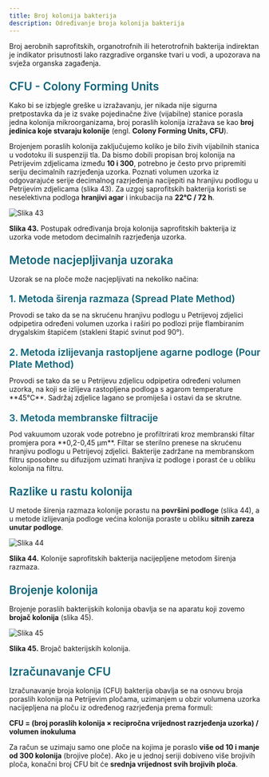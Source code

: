 ```yaml
---
title: Broj kolonija bakterija
description: Određivanje broja kolonija bakterija
---
```



Broj aerobnih saprofitskih, organotrofnih ili heterotrofnih bakterija indirektan je indikator prisutnosti lako razgradive organske tvari u vodi, a upozorava na svježa organska zagađenja.

<h3 style="color: #096279; font-size: 1.4rem; font-weight: 600; margin: 1.5rem 0 1rem 0;">CFU - Colony Forming Units</h3>

Kako bi se izbjegle greške u izražavanju, jer nikada nije sigurna pretpostavka da je iz svake pojedinačne žive (vijabilne) stanice porasla jedna kolonija mikroorganizama, broj poraslih kolonija izražava se kao **broj jedinica koje stvaraju kolonije** (engl. **Colony Forming Units, CFU**).

Brojenjem poraslih kolonija zaključujemo koliko je bilo živih vijabilnih stanica u vodotoku ili suspenziji tla. Da bismo dobili propisan broj kolonija na Petrijevim zdjelicama između **10 i 300**, potrebno je često prvo pripremiti seriju decimalnih razrjeđenja uzorka. Poznati volumen uzorka iz odgovarajuće serije decimalnog razrjeđenja nacijepiti na hranjivu podlogu u Petrijevim zdjelicama (slika 43). Za uzgoj saprofitskih bakterija koristi se neselektivna podloga **hranjivi agar** i inkubacija na **22°C / 72 h**.

![Slika 43](/images/slika43.jpg)

**Slika 43.** Postupak određivanja broja kolonija saprofitskih bakterija iz uzorka vode metodom decimalnih razrjeđenja uzorka.

<h3 style="color: #096279; font-size: 1.4rem; font-weight: 600; margin: 1.5rem 0 1rem 0;">Metode nacjepljivanja uzoraka</h3>

Uzorak se na ploče može nacjepljivati na nekoliko načina: 

<h4 style="color: #096279; font-size: 1.2rem; font-weight: 600; margin: 1.2rem 0 0.8rem 0;">1. Metoda širenja razmaza (Spread Plate Method)</h4>
Provodi se tako da se na skrućenu hranjivu podlogu u Petrijevoj zdjelici odpipetira određeni volumen uzorka i raširi po podlozi prije flambiranim drygalskim štapićem (stakleni štapić svinut pod 90°).

<h4 style="color: #096279; font-size: 1.2rem; font-weight: 600; margin: 1.2rem 0 0.8rem 0;">2. Metoda izlijevanja rastopljene agarne podloge (Pour Plate Method)  </h4>
Provodi se tako da se u Petrijevu zdjelicu odpipetira određeni volumen uzorka, na koji se izlijeva rastopljena podloga s agarom temperature **45°C**. Sadržaj zdjelice lagano se promiješa i ostavi da se skrutne.

<h4 style="color: #096279; font-size: 1.2rem; font-weight: 600; margin: 1.2rem 0 0.8rem 0;">3. Metoda membranske filtracije</h4>
Pod vakuumom uzorak vode potrebno je profiltrirati kroz membranski filtar promjera pora **0,2-0,45 μm**. Filtar se sterilno prenese na skrućenu hranjivu podlogu u Petrijevoj zdjelici. Bakterije zadržane na membranskom filtru sposobne su difuzijom uzimati hranjiva iz podloge i porast će u obliku kolonija na filtru.

<h3 style="color: #096279; font-size: 1.4rem; font-weight: 600; margin: 1.5rem 0 1rem 0;">Razlike u rastu kolonija</h3>

U metode širenja razmaza kolonije porastu na **površini podloge** (slika 44), a u metode izlijevanja podloge većina kolonija poraste u obliku **sitnih zareza unutar podloge**.

![Slika 44](/images/slika44.jpg)

**Slika 44.** Kolonije saprofitskih bakterija nacijepljene metodom širenja razmaza.

<h3 style="color: #096279; font-size: 1.4rem; font-weight: 600; margin: 1.5rem 0 1rem 0;">Brojenje kolonija</h3>

Brojenje poraslih bakterijskih kolonija obavlja se na aparatu koji zovemo **brojač kolonija** (slika 45).

![Slika 45](/images/slika45.jpg)

**Slika 45.** Brojač bakterijskih kolonija.

<h3 style="color: #096279; font-size: 1.4rem; font-weight: 600; margin: 1.5rem 0 1rem 0;">Izračunavanje CFU</h3>

Izračunavanje broja kolonija (CFU) bakterija obavlja se na osnovu broja poraslih kolonija na Petrijevim pločama, uzimanjem u obzir volumena uzorka nacijepljena na ploču iz određenog razrjeđenja prema formuli:

**CFU = (broj poraslih kolonija × recipročna vrijednost razrjeđenja uzorka) / volumen inokuluma**

Za račun se uzimaju samo one ploče na kojima je poraslo **više od 10 i manje od 300 kolonija** (brojive ploče). Ako je u jednoj seriji dobiveno više brojivih ploča, konačni broj CFU bit će **srednja vrijednost svih brojivih ploča**.